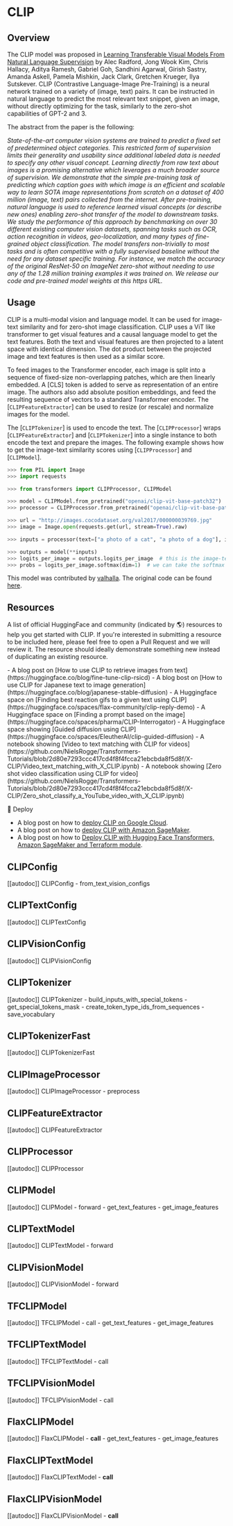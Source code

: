 <!--Copyright 2021 The HuggingFace Team. All rights reserved.

Licensed under the Apache License, Version 2.0 (the "License"); you may not use this file except in compliance with
the License. You may obtain a copy of the License at

http://www.apache.org/licenses/LICENSE-2.0

Unless required by applicable law or agreed to in writing, software distributed under the License is distributed on
an "AS IS" BASIS, WITHOUT WARRANTIES OR CONDITIONS OF ANY KIND, either express or implied. See the License for the
specific language governing permissions and limitations under the License.
-->

# CLIP

## Overview

The CLIP model was proposed in [Learning Transferable Visual Models From Natural Language Supervision](https://arxiv.org/abs/2103.00020) by Alec Radford, Jong Wook Kim, Chris Hallacy, Aditya Ramesh, Gabriel Goh,
Sandhini Agarwal, Girish Sastry, Amanda Askell, Pamela Mishkin, Jack Clark, Gretchen Krueger, Ilya Sutskever. CLIP
(Contrastive Language-Image Pre-Training) is a neural network trained on a variety of (image, text) pairs. It can be
instructed in natural language to predict the most relevant text snippet, given an image, without directly optimizing
for the task, similarly to the zero-shot capabilities of GPT-2 and 3.

The abstract from the paper is the following:

*State-of-the-art computer vision systems are trained to predict a fixed set of predetermined object categories. This
restricted form of supervision limits their generality and usability since additional labeled data is needed to specify
any other visual concept. Learning directly from raw text about images is a promising alternative which leverages a
much broader source of supervision. We demonstrate that the simple pre-training task of predicting which caption goes
with which image is an efficient and scalable way to learn SOTA image representations from scratch on a dataset of 400
million (image, text) pairs collected from the internet. After pre-training, natural language is used to reference
learned visual concepts (or describe new ones) enabling zero-shot transfer of the model to downstream tasks. We study
the performance of this approach by benchmarking on over 30 different existing computer vision datasets, spanning tasks
such as OCR, action recognition in videos, geo-localization, and many types of fine-grained object classification. The
model transfers non-trivially to most tasks and is often competitive with a fully supervised baseline without the need
for any dataset specific training. For instance, we match the accuracy of the original ResNet-50 on ImageNet zero-shot
without needing to use any of the 1.28 million training examples it was trained on. We release our code and pre-trained
model weights at this https URL.*

## Usage

CLIP is a multi-modal vision and language model. It can be used for image-text similarity and for zero-shot image
classification. CLIP uses a ViT like transformer to get visual features and a causal language model to get the text
features. Both the text and visual features are then projected to a latent space with identical dimension. The dot
product between the projected image and text features is then used as a similar score.

To feed images to the Transformer encoder, each image is split into a sequence of fixed-size non-overlapping patches,
which are then linearly embedded. A [CLS] token is added to serve as representation of an entire image. The authors
also add absolute position embeddings, and feed the resulting sequence of vectors to a standard Transformer encoder.
The [`CLIPFeatureExtractor`] can be used to resize (or rescale) and normalize images for the model.

The [`CLIPTokenizer`] is used to encode the text. The [`CLIPProcessor`] wraps
[`CLIPFeatureExtractor`] and [`CLIPTokenizer`] into a single instance to both
encode the text and prepare the images. The following example shows how to get the image-text similarity scores using
[`CLIPProcessor`] and [`CLIPModel`].


```python
>>> from PIL import Image
>>> import requests

>>> from transformers import CLIPProcessor, CLIPModel

>>> model = CLIPModel.from_pretrained("openai/clip-vit-base-patch32")
>>> processor = CLIPProcessor.from_pretrained("openai/clip-vit-base-patch32")

>>> url = "http://images.cocodataset.org/val2017/000000039769.jpg"
>>> image = Image.open(requests.get(url, stream=True).raw)

>>> inputs = processor(text=["a photo of a cat", "a photo of a dog"], images=image, return_tensors="pt", padding=True)

>>> outputs = model(**inputs)
>>> logits_per_image = outputs.logits_per_image  # this is the image-text similarity score
>>> probs = logits_per_image.softmax(dim=1)  # we can take the softmax to get the label probabilities
```

This model was contributed by [valhalla](https://huggingface.co/valhalla). The original code can be found [here](https://github.com/openai/CLIP).

## Resources

A list of official HuggingFace and community (indicated by 🌎) resources to help you get started with CLIP. If you're
interested in submitting a resource to be included here, please feel free to open a Pull Request and we will review it.
The resource should ideally demonstrate something new instead of duplicating an existing resource.

<PipelineTag pipeline="text-to-image"/>
- A blog post on [How to use CLIP to retrieve images from text](https://huggingface.co/blog/fine-tune-clip-rsicd)
- A blog bost on [How to use CLIP for Japanese text to image generation](https://huggingface.co/blog/japanese-stable-diffusion)
- A Huggingface space on [Finding best reaction gifs to a given text using CLIP](https://huggingface.co/spaces/flax-community/clip-reply-demo)

<PipelineTag pipeline="image-to-text"/>
- A Huggingface space on [Finding a prompt based on the image](https://huggingface.co/spaces/pharma/CLIP-Interrogator)
- A Huggingface space showing [Guided diffusion using CLIP](https://huggingface.co/spaces/EleutherAI/clip-guided-diffusion)
- A notebook showing [Video to text matching with CLIP for videos](https://github.com/NielsRogge/Transformers-Tutorials/blob/2d80e7293ccc417cd4f8f4fcca21ebcbda8f5d8f/X-CLIP/Video_text_matching_with_X_CLIP.ipynb)

<PipelineTag pipeline="zero-shot-classification"/>
- A notebook showing [Zero shot video classification using CLIP for video](https://github.com/NielsRogge/Transformers-Tutorials/blob/2d80e7293ccc417cd4f8f4fcca21ebcbda8f5d8f/X-CLIP/Zero_shot_classify_a_YouTube_video_with_X_CLIP.ipynb)


🚀 Deploy

- A blog post on how to [deploy CLIP on Google Cloud](https://huggingface.co/blog/how-to-deploy-a-pipeline-to-google-clouds).
- A blog post on how to [deploy CLIP with Amazon SageMaker](https://huggingface.co/blog/deploy-hugging-face-models-easily-with-amazon-sagemaker).
- A blog post on how to [Deploy CLIP with Hugging Face Transformers, Amazon SageMaker and Terraform module](https://www.philschmid.de/terraform-huggingface-amazon-sagemaker).


## CLIPConfig

[[autodoc]] CLIPConfig
    - from_text_vision_configs

## CLIPTextConfig

[[autodoc]] CLIPTextConfig

## CLIPVisionConfig

[[autodoc]] CLIPVisionConfig

## CLIPTokenizer

[[autodoc]] CLIPTokenizer
    - build_inputs_with_special_tokens
    - get_special_tokens_mask
    - create_token_type_ids_from_sequences
    - save_vocabulary

## CLIPTokenizerFast

[[autodoc]] CLIPTokenizerFast

## CLIPImageProcessor

[[autodoc]] CLIPImageProcessor
    - preprocess

## CLIPFeatureExtractor

[[autodoc]] CLIPFeatureExtractor

## CLIPProcessor

[[autodoc]] CLIPProcessor

## CLIPModel

[[autodoc]] CLIPModel
    - forward
    - get_text_features
    - get_image_features

## CLIPTextModel

[[autodoc]] CLIPTextModel
    - forward

## CLIPVisionModel

[[autodoc]] CLIPVisionModel
    - forward

## TFCLIPModel

[[autodoc]] TFCLIPModel
    - call
    - get_text_features
    - get_image_features

## TFCLIPTextModel

[[autodoc]] TFCLIPTextModel
    - call

## TFCLIPVisionModel

[[autodoc]] TFCLIPVisionModel
    - call

## FlaxCLIPModel

[[autodoc]] FlaxCLIPModel
    - __call__
    - get_text_features
    - get_image_features

## FlaxCLIPTextModel

[[autodoc]] FlaxCLIPTextModel
    - __call__

## FlaxCLIPVisionModel

[[autodoc]] FlaxCLIPVisionModel
    - __call__
